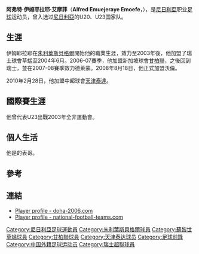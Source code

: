{{Infobox Football biography
| image =  |
| playername = 伊姆耶拉耶
| fullname = Alfred Emuejeraye Emoefe
| dateofbirth = {{birth date and age|1983|1|13}}
| cityofbirth = [[拉哥斯|拉哥斯]]
| countryofbirth = [[尼日利亞|尼日利亞]]
| height = {{Height|m=1.90}}<ref name=welt>[http://www.weltfussball.de/spieler_profil/alfred-omoefe/ Profile] {{webarchive|url=https://web.archive.org/web/20120925073132/http://www.weltfussball.de/spieler_profil/alfred-omoefe/ |date=2012-09-25 }} at Weltfussball.de</ref>
| position = [[攻擊中場|攻擊中場]]、[[前鋒_(足球)|前鋒]]
| currentclub = 
| clubnumber = 
| youthyears = 
| youthclubs = 
| years = 2000–03<br/>2003<br/>2003–06<br/>2006–07<br/>2007–08<br/>2008-09<br>2010
| clubs = [[朱利葉斯貝格爾足球俱樂部|朱利葉斯貝格爾]]<br/>[[蘇黎世草蜢|蘇黎世草蜢]]<br/>[[朱利葉斯貝格爾足球俱樂部|朱利葉斯貝格爾]]<br/>[[甘柏聯|甘柏聯]]<br/>{{tsl|en|SR Delémont||德莱蒙}}<br/>[[沃倫足球會|沃倫]]<br>[[天津泰達|天津泰達]]
| caps(goals) = 73{{0}}(28)<br/>{{0}}7{{0|00}}(0)<br/>23{{0|00}}(8)<br/>17{{0}}(11)<ref>{{Cite web |url=http://www.sleague.com/ina04_06.asp |title=存档副本 |access-date=2010-03-21 |archive-date=2016-03-04 |archive-url=https://web.archive.org/web/20160304124551/http://www.sleague.com/ina04_06.asp |dead-url=no }}</ref><br/>13{{0|00}}(4)<br/>33{{0|00}}(9)<br/>{{0}}7{{0|00}}(0)
| nationalyears = 2000-03<br>2003-04
| nationalteam = 尼日利亞U-20<br>尼日利亞U-23
| nationalcaps(goals) = 18{{0|00}}(7)<br>{{0}}2{{0|00}}(0){{citation needed|date=January 2009}}
| pcupdate = 11:54, 9 April 2009 (UTC)
| ntupdate = 
}}

'''阿弗特·伊姆耶拉耶·艾摩菲'''（'''Alfred Emuejeraye Emoefe'''，{{bd|1983年|1月13日|||Z}}），是[[尼日利亞|尼日利亞]]职业[[足球|足球]]运动员，曾入选过[[尼日利亞|尼日利亞]]的U20、U23国家队。

==生涯==

伊姆耶拉耶在[[朱利葉斯貝格爾足球俱樂部|朱利葉斯貝格爾]]開始他的職業生涯，效力至2003年後，他加盟了瑞士球會草蜢至2004年6月。2006-07賽季，他加盟新加坡球會[[甘柏聯|甘柏聯]]，之後回到瑞士，並在2007-08賽季效力德萊蒙。2008年8月18日，他正式加盟沃倫。

2010年2月28日，他加盟中超球會[[天津泰達|天津泰達]]。

==國際賽生涯==

他曾代表U23出戰2003年全非運動會。

==個人生活==

他是{{tsl|en|Precious Emuejeraye||Precious}}的表哥。

==參考==
{{reflist}}

==連結==
*[http://www.doha-2006.com/gis/SPORTS/CO/IGCOParticipantInfo.aspx?Register=5852299 Player profile - doha-2006.com]
*[http://www.national-football-teams.com/php/spieler.php?id=14219 Player profile - national-football-teams.com] {{Wayback|url=http://www.national-football-teams.com/php/spieler.php?id=14219 |date=20060523204936 }}

{{2010年中超分类名单天津}}
{{DEFAULTSORT:Emuejeraye, Precious}}
[[Category:尼日利亞足球運動員|Category:尼日利亞足球運動員]]
[[Category:朱利葉斯貝格爾球員|Category:朱利葉斯貝格爾球員]]
[[Category:蘇黎世草蜢球員|Category:蘇黎世草蜢球員]]
[[Category:甘柏聯球員|Category:甘柏聯球員]]
[[Category:天津泰达球员|Category:天津泰达球员]]
[[Category:足球前鋒|Category:足球前鋒]]
[[Category:中国外籍足球运动员|Category:中国外籍足球运动员]]
[[Category:瑞士超聯球員|Category:瑞士超聯球員]]